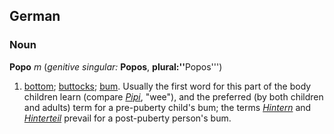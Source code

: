 ==German==
===Noun===
'''Popo''' ''m'' (''genitive singular:'' '''Popos''', '''plural:'' '''Popos''')
# [[bottom]]; [[buttocks]]; [[bum]]. Usually the first word for this part of the body children learn (compare ''[[Pipi]]'', "wee"), and the preferred (by both children and adults) term for a pre-puberty child's bum; the terms ''[[Hintern]]'' and ''[[Hinterteil]]'' prevail for a post-puberty person's bum.
